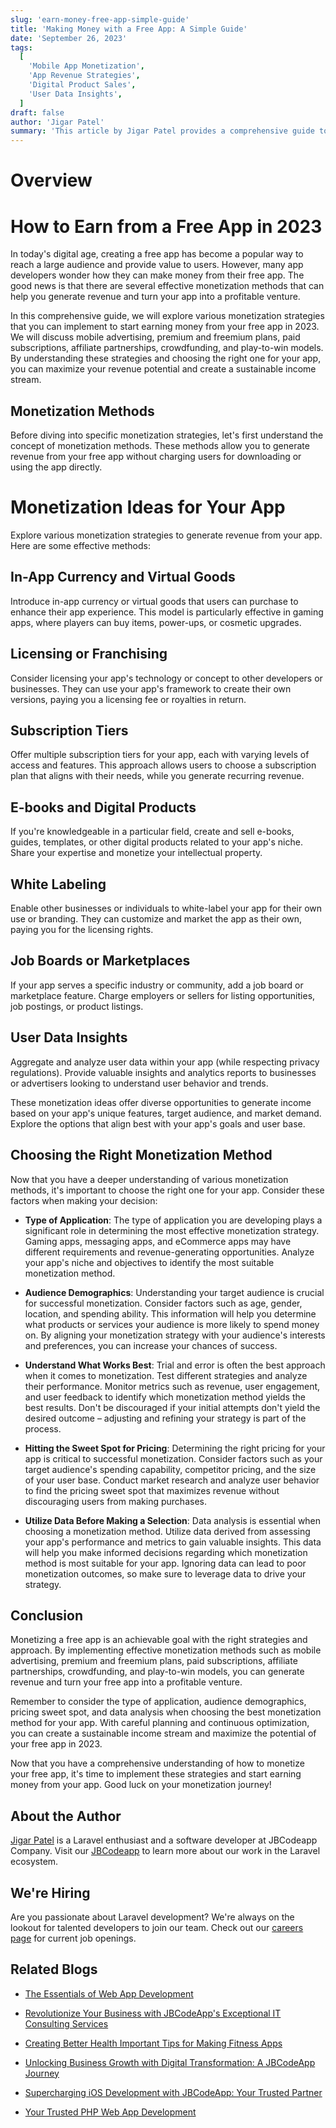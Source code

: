 ```yaml
---
slug: 'earn-money-free-app-simple-guide'
title: 'Making Money with a Free App: A Simple Guide'
date: 'September 26, 2023'
tags:
  [
    'Mobile App Monetization',
    'App Revenue Strategies',
    'Digital Product Sales',
    'User Data Insights',
  ]
draft: false
author: 'Jigar Patel'
summary: 'This article by Jigar Patel provides a comprehensive guide to monetizing free mobile apps in 2023, exploring diverse strategies and emphasizing the importance of data-driven decision-making for successful revenue generation.'
---
```


# Overview

<TOCInline toc={props.toc} exclude="Overview" toHeading={2} defaultimage="" />

# How to Earn from a Free App in 2023

In today's digital age, creating a free app has become a popular way to reach a large audience and provide value to users. However, many app developers wonder how they can make money from their free app. The good news is that there are several effective monetization methods that can help you generate revenue and turn your app into a profitable venture.

In this comprehensive guide, we will explore various monetization strategies that you can implement to start earning money from your free app in 2023. We will discuss mobile advertising, premium and freemium plans, paid subscriptions, affiliate partnerships, crowdfunding, and play-to-win models. By understanding these strategies and choosing the right one for your app, you can maximize your revenue potential and create a sustainable income stream.

## Monetization Methods

Before diving into specific monetization strategies, let's first understand the concept of monetization methods. These methods allow you to generate revenue from your free app without charging users for downloading or using the app directly.

# Monetization Ideas for Your App

Explore various monetization strategies to generate revenue from your app. Here are some effective methods:

## In-App Currency and Virtual Goods

Introduce in-app currency or virtual goods that users can purchase to enhance their app experience. This model is particularly effective in gaming apps, where players can buy items, power-ups, or cosmetic upgrades.

## Licensing or Franchising

Consider licensing your app's technology or concept to other developers or businesses. They can use your app's framework to create their own versions, paying you a licensing fee or royalties in return.

## Subscription Tiers

Offer multiple subscription tiers for your app, each with varying levels of access and features. This approach allows users to choose a subscription plan that aligns with their needs, while you generate recurring revenue.

## E-books and Digital Products

If you're knowledgeable in a particular field, create and sell e-books, guides, templates, or other digital products related to your app's niche. Share your expertise and monetize your intellectual property.

## White Labeling

Enable other businesses or individuals to white-label your app for their own use or branding. They can customize and market the app as their own, paying you for the licensing rights.

## Job Boards or Marketplaces

If your app serves a specific industry or community, add a job board or marketplace feature. Charge employers or sellers for listing opportunities, job postings, or product listings.

## User Data Insights

Aggregate and analyze user data within your app (while respecting privacy regulations). Provide valuable insights and analytics reports to businesses or advertisers looking to understand user behavior and trends.

These monetization ideas offer diverse opportunities to generate income based on your app's unique features, target audience, and market demand. Explore the options that align best with your app's goals and user base.

## Choosing the Right Monetization Method

Now that you have a deeper understanding of various monetization methods, it's important to choose the right one for your app. Consider these factors when making your decision:

- **Type of Application**: The type of application you are developing plays a significant role in determining the most effective monetization strategy. Gaming apps, messaging apps, and eCommerce apps may have different requirements and revenue-generating opportunities. Analyze your app's niche and objectives to identify the most suitable monetization method.

- **Audience Demographics**: Understanding your target audience is crucial for successful monetization. Consider factors such as age, gender, location, and spending ability. This information will help you determine what products or services your audience is more likely to spend money on. By aligning your monetization strategy with your audience's interests and preferences, you can increase your chances of success.

- **Understand What Works Best**: Trial and error is often the best approach when it comes to monetization. Test different strategies and analyze their performance. Monitor metrics such as revenue, user engagement, and user feedback to identify which monetization method yields the best results. Don't be discouraged if your initial attempts don't yield the desired outcome – adjusting and refining your strategy is part of the process.

- **Hitting the Sweet Spot for Pricing**: Determining the right pricing for your app is critical to successful monetization. Consider factors such as your target audience's spending capability, competitor pricing, and the size of your user base. Conduct market research and analyze user behavior to find the pricing sweet spot that maximizes revenue without discouraging users from making purchases.

- **Utilize Data Before Making a Selection**: Data analysis is essential when choosing a monetization method. Utilize data derived from assessing your app's performance and metrics to gain valuable insights. This data will help you make informed decisions regarding which monetization method is most suitable for your app. Ignoring data can lead to poor monetization outcomes, so make sure to leverage data to drive your strategy.

## Conclusion

Monetizing a free app is an achievable goal with the right strategies and approach. By implementing effective monetization methods such as mobile advertising, premium and freemium plans, paid subscriptions, affiliate partnerships, crowdfunding, and play-to-win models, you can generate revenue and turn your free app into a profitable venture.

Remember to consider the type of application, audience demographics, pricing sweet spot, and data analysis when choosing the best monetization method for your app. With careful planning and continuous optimization, you can create a sustainable income stream and maximize the potential of your free app in 2023.

Now that you have a comprehensive understanding of how to monetize your free app, it's time to implement these strategies and start earning money from your app. Good luck on your monetization journey!

## About the Author

[Jigar Patel](https://expertlaravel.com) is a Laravel enthusiast and a software developer at JBCodeapp Company. Visit our [JBCodeapp](https://jbcodeapp.com) to learn more about our work in the Laravel ecosystem.

## We're Hiring

Are you passionate about Laravel development? We're always on the lookout for talented developers to join our team. Check out our [careers page](https://jbcodeapp.com) for current job openings.

## Related Blogs

- [The Essentials of Web App Development](essentials-of-web-app-development)

- [Revolutionize Your Business with JBCodeApp's Exceptional IT Consulting Services](expert-it-consulting-services-jbcodeapp)

- [Creating Better Health Important Tips for Making Fitness Apps](fitness-app-development-tips)

- [Unlocking Business Growth with Digital Transformation: A JBCodeApp Journey](jbcodeapp-guide-future-ready-business)

- [Supercharging iOS Development with JBCodeApp: Your Trusted Partner](supercharging-ios-development-jbcodeapp)

- [Your Trusted PHP Web App Development](trusted-php-web-app-development-partner)
